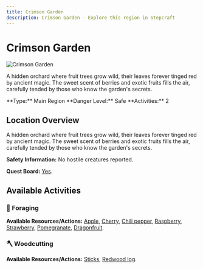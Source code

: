 ```yaml
---
title: Crimson Garden
description: Crimson Garden - Explore this region in Stepcraft
---
```


# Crimson Garden

<div className="flex items-start gap-6 mb-8">
  <div className="flex-shrink-0">
    <img src="/assets/locations/crimson_garden.png" alt="Crimson Garden" className="w-32 h-32 border rounded-lg object-cover" />
  </div>
  <div className="flex-1">
    <div className="space-y-3">
      <p className="text-lg text-muted-foreground">A hidden orchard where fruit trees grow wild, their leaves forever tinged red by ancient magic. The sweet scent of berries and exotic fruits fills the air, carefully tended by those who know the garden's secrets.</p>
      <div className="flex flex-wrap gap-4 text-sm">
        <span className="px-3 py-1 bg-blue-100 dark:bg-blue-900 rounded-md">
          **Type:** Main Region
        </span>
        <span className="px-3 py-1 bg-green-100 dark:bg-green-900 rounded-md">
          **Danger Level:** Safe
        </span>
        <span className="px-3 py-1 bg-purple-100 dark:bg-purple-900 rounded-md">
          **Activities:** 2
        </span>
      </div>
    </div>
  </div>
</div>

## Location Overview

A hidden orchard where fruit trees grow wild, their leaves forever tinged red by ancient magic. The sweet scent of berries and exotic fruits fills the air, carefully tended by those who know the garden's secrets.

**Safety Information:** No hostile creatures reported.

**Quest Board:** [Yes](/docs/quests).


## Available Activities


### 🌿 Foraging

**Available Resources/Actions:** [Apple](/docs/resources/individual/apple), [Cherry](/docs/resources/individual/cherry), [Chili pepper](/docs/resources/individual/chili_pepper), [Raspberry](/docs/resources/individual/raspberry), [Strawberry](/docs/resources/individual/strawberry), [Pomegranate](/docs/resources/individual/pomegranate), [Dragonfruit](/docs/resources/individual/dragon_fruit).



### 🪓 Woodcutting

**Available Resources/Actions:** [Sticks](/docs/resources/individual/sticks), [Redwood log](/docs/resources/individual/redwood_log).


